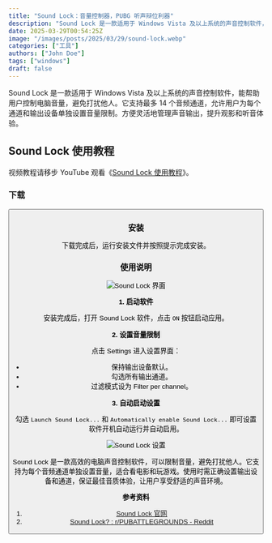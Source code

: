 ```yaml
---
title: "Sound Lock：音量控制器，PUBG 听声辩位利器"
description: "Sound Lock 是一款适用于 Windows Vista 及以上系统的声音控制软件，能帮助用户控制电脑音量，避免打扰他人。它支持最多 14 个音频通道，允许用户为每个通道和输出设备单独设置音量限制。方便灵活地管理声音输出，提升观影和听音体验。"
date: 2025-03-29T00:54:25Z
image: "/images/posts/2025/03/29/sound-lock.webp"
categories: ["工具"]
authors: ["John Doe"]
tags: ["windows"]
draft: false
---
```


Sound Lock 是一款适用于 Windows Vista 及以上系统的声音控制软件，能帮助用户控制电脑音量，避免打扰他人。它支持最多 14 个音频通道，允许用户为每个通道和输出设备单独设置音量限制。方便灵活地管理声音输出，提升观影和听音体验。

## Sound Lock 使用教程

<Notice type="tip">视频教程请移步 YouTube 观看《[Sound Lock 使用教程](https://youtu.be/BrpCKoMiIEA)》。</Notice>

### 下载

<Button label="Sound Lock 下载" link="https://www.3appes.com/sound-lock/" style="solid" />

### 安装

下载完成后，运行安装文件并按照提示完成安装。

### 使用说明

<Image
    src="/images/posts/2025/03/29/sound-lock-gui.webp"
    alt="Sound Lock 界面"
/>

**1. 启动软件**

安装完成后，打开 Sound Lock 软件，点击 `ON` 按钮启动应用。

**2. 设置音量限制**

点击 Settings 进入设置界面：

- 保持输出设备默认。
- 勾选所有输出通道。
- 过滤模式设为 Filter per channel。

**3. 自动启动设置**

勾选 `Launch Sound Lock...` 和 `Automatically enable Sound Lock...` 即可设置软件开机自动运行并自动启用。

<Image
    src="/images/posts/2025/03/29/sound-lock-she-zhi.webp"
    alt="Sound Lock 设置"
/>

Sound Lock 是一款高效的电脑声音控制软件，可以限制音量，避免打扰他人。它支持为每个音频通道单独设置音量，适合看电影和玩游戏。使用时需正确设置输出设备和通道，保证最佳音质体验，让用户享受舒适的声音环境。

**参考资料**

1. [Sound Lock 官网][1]
2. [Sound Lock? : r/PUBATTLEGROUNDS - Reddit][2]

[1]: https://www.3appes.com/sound-lock/
[2]: https://www.reddit.com/r/PUBATTLEGROUNDS/comments/c92ynu/sound_lock/